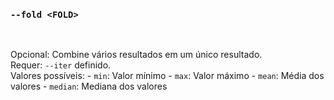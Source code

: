 ### `--fold <FOLD>`

<br />

Opcional: Combine vários resultados em um único resultado. \
Requer: `--iter` definido. \
Valores possíveis:
    - `min`:    Valor mínimo
    - `max`:    Valor máximo
    - `mean`:   Média dos valores
    - `median`: Mediana dos valores